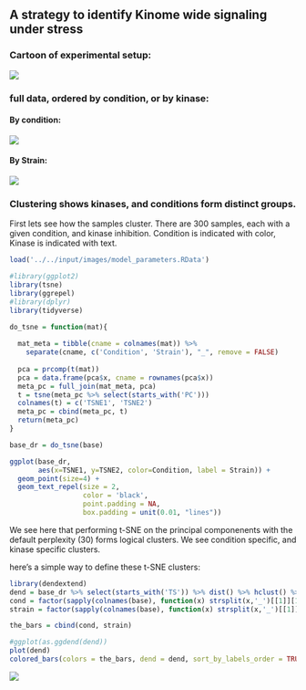 ## A strategy to identify Kinome wide signaling under stress

### Cartoon of experimental setup:

![](img/Experiment_Cartoon.png)

### full data, ordered by condition, or by kinase:

#### By condition:

![](img/by_condition.png)

#### By Strain:

![](img/by_strain.png)


### Clustering shows kinases, and conditions form distinct groups.

First lets see how the samples cluster. There are 300 samples, each with a given condition, and kinase inhibition.
Condition is indicated with color, Kinase is indicated with text.

```r
load('../../input/images/model_parameters.RData')

#library(ggplot2)
library(tsne)
library(ggrepel)
#library(dplyr)
library(tidyverse)

do_tsne = function(mat){
  
  mat_meta = tibble(cname = colnames(mat)) %>% 
    separate(cname, c('Condition', 'Strain'), "_", remove = FALSE)
  
  pca = prcomp(t(mat))
  pca = data.frame(pca$x, cname = rownames(pca$x))
  meta_pc = full_join(mat_meta, pca)
  t = tsne(meta_pc %>% select(starts_with('PC')))
  colnames(t) = c('TSNE1', 'TSNE2')
  meta_pc = cbind(meta_pc, t)
  return(meta_pc)
}

base_dr = do_tsne(base)

ggplot(base_dr, 
       aes(x=TSNE1, y=TSNE2, color=Condition, label = Strain)) + 
  geom_point(size=4) + 
  geom_text_repel(size = 2, 
                  color = 'black', 
                  point.padding = NA, 
                  box.padding = unit(0.01, "lines"))

```


We see here that performing t-SNE on the principal componenents with the default perplexity (30) forms logical clusters. We see condition specific, and kinase specific clusters. 

here's a simple way to define these t-SNE clusters:

```r
library(dendextend)
dend = base_dr %>% select(starts_with('TS')) %>% dist() %>% hclust() %>% as.dendrogram
cond = factor(sapply(colnames(base), function(x) strsplit(x,'_')[[1]][1]))
strain = factor(sapply(colnames(base), function(x) strsplit(x,'_')[[1]][2]))

the_bars = cbind(cond, strain)

#ggplot(as.ggdend(dend))
plot(dend)
colored_bars(colors = the_bars, dend = dend, sort_by_labels_order = TRUE)


```


![](img/Figure_1.png)

